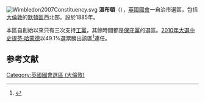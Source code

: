 [[File:Wimbledon2007Constituency.svg|right]]
'''溫布頓'''（{{lang-en|Wimbledon}}），[[英國|英國]][[英國國會|國會]]一自治市選區，包括[[大倫敦|大倫敦]]的[[默頓區|默頓區]]西北部。設於1885年。

本區自創始以來只有三次支持[[工黨_(英國)|工黨]]，其餘時間都是[[保守黨_(英國)|保守黨]]的選區。[[2010年英國大選|2010年大選中]][[史提芬·哈蒙德|史提芬·哈蒙德]]以49.1%選票勝出該區<ref name="">{{cite news
|publisher=[[英國廣播公司|英國廣播公司]]
|date=2010年5月7日
|title=Election 2010/Constituency/Wimbledon
|url=http://news.bbc.co.uk/1/shared/election2010/results/constituency/f16.stm
|accessdate=2010年7月9日
|archive-date=2017年9月2日
|archive-url=https://web.archive.org/web/20170902223102/http://news.bbc.co.uk/1/shared/election2010/results/constituency/f16.stm
|dead-url=no
}}</ref>連任。

==参考文献==
<div class="references-small">
<references></references>
</div>

{{DEFAULTSORT:Wimbledon (UK Parliament constituency)}}
{{英國國會選區 (倫敦)}}
[[Category:英國國會選區_(大倫敦)|Category:英國國會選區 (大倫敦)]]
